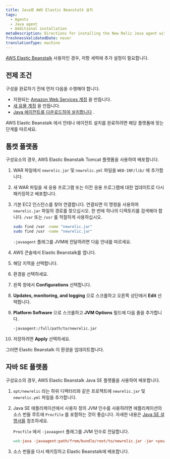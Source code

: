 ```yaml
---
title: Java용 AWS Elastic Beanstalk 설치
tags:
  - Agents
  - Java agent
  - Additional installation
metaDescription: Directions for installing the New Relic Java agent with Elastic Beanstalk.
freshnessValidatedDate: never
translationType: machine
---
```


[<DNT>AWS Elastic Beanstalk</DNT>](http://docs.amazonwebservices.com/elasticbeanstalk/latest/gsg/) 사용자인 경우, 저항 세력에 추가 설정이 필요합니다.

## 전제 조건

구성을 완료하기 전에 먼저 다음을 수행해야 합니다.

* 지원되는 [Amazon Web Services 계정](http://aws.amazon.com/elasticbeanstalk/) 을 만듭니다.
* [새 유물 계정](http://newrelic.com/signup) 을 만듭니다.
* [Java 에이전트를 다운로드하여 설치합니다](/docs/agents/java-agent/installation/java-agent-manual-installation) .

<DNT>AWS Elastic Beanstalk</DNT> 에서 안테나 에이전트 설치를 완료하려면 해당 플랫폼에 맞는 단계를 따르세요.

## 톰캣 플랫폼

구성요소의 경우, <DNT>AWS Elastic Beanstalk Tomcat</DNT> 플랫폼을 사용하여 배포합니다.

1. WAR 파일에서 `newrelic.jar` 및 `newrelic.yml` 파일을 `WEB-INF/lib/` 에 추가합니다.

2. 새 WAR 파일을 새 응용 프로그램 또는 이전 응용 프로그램에 대한 업데이트로 다시 패키징하고 배포합니다.

3. 기본 EC2 인스턴스를 찾아 연결합니다. 연결되면 이 명령을 사용하여 `newrelic.jar` 파일의 경로를 찾으십시오. 한 번에 하나의 디렉토리를 검색해야 합니다. `/var` 또는 `/usr` 를 적절하게 사용하십시오.

   ```sh
   sudo find /var -name "newrelic.jar"
   sudo find /usr -name "newrelic.jar"
   ```

   `-javaagent` 플래그를 JVM에 전달하려면 다음 안내를 따르세요.

4. AWS 콘솔에서 Elastic Beanstalk를 엽니다.

5. 해당 지역을 선택합니다.

6. 환경을 선택하세요.

7. 왼쪽 창에서 <DNT>**Configurations**</DNT> 선택합니다.

8. <DNT>**Updates, monitoring, and logging**</DNT> 으로 스크롤하고 오른쪽 상단에서 <DNT>**Edit**</DNT> 선택합니다.

9. <DNT>**Platform Software**</DNT> 으로 스크롤하고 <DNT>**JVM Options**</DNT> 필드에 다음 줄을 추가합니다.

   ```sh
   -javaagent:/full/path/to/newrelic.jar
   ```

10. 저장하려면 <DNT>**Apply**</DNT> 선택하세요.

그러면 <DNT>Elastic Beanstalk</DNT> 이 환경을 업데이트합니다.

## 자바 SE 플랫폼

구성요소의 경우, <DNT>AWS Elastic Beanstalk Java SE</DNT> 플랫폼을 사용하여 배포합니다.

1. `opt/newrelic` 라는 하위 디렉터리와 같은 프로젝트에 `newrelic.jar` 및 `newrelic.yml` 파일을 추가합니다.

2. Java SE 애플리케이션에서 사용자 정의 JVM 인수를 사용하려면 애플리케이션의 소스 번들 루트에 `Procfile` 를 포함하는 것이 좋습니다. 자세한 내용은 [Java SE 설명서를](https://docs.aws.amazon.com/elasticbeanstalk/latest/dg/java-se-platform.html) 참조하세요.

   `Procfile` 에서 `-javaagent` 플래그를 JVM 인수로 전달합니다.

   ```makefile
   web:java -javaagent:path/from/bundle/root/to/newrelic.jar -jar <your-application>.jar
   ```

3. 소스 번들을 다시 패키징하고 Elastic Beanstalk에 배포합니다.

